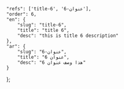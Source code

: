 ---
---
    "refs": ['title-6', 'عنوان-6'],
	"order": 6,
	"en": {
		"slug": "title-6",
        "title": "title 6",
		"desc": "this is title 6 description"
	},
	"ar": {
		"slug": "عنوان-6",
        "title": "عنوان 6",
		"desc": "هذا وصف عنوان 6"
	}
};